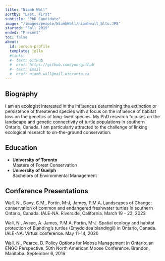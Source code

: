 ```yaml
---
title: "Niamh Wall"
sortby: "Last, First"
subtitle: "PhD Candidate"
image: "/images/people/NiamhWall/niamhwall_bltu.JPG" 
started: "Fall 2019"
ended: "Present"
toc: false
about:
  id: person-profile
  template: jolla
  #links:
  #- text: GitHub
  #  href: https://github.com/yourgithub
  #- text: Email
  #  href: niamh.wall@mail.utoronto.ca
---
```


::: {#person-profile}
:::
## Biography

I am an ecologist interested in the influences determining the extinction or persistence of threatened species with a focus on the influence of habitat loss on the genetics of long-lived species. My PhD research focuses on the landscape and genetic connectivity of turtle populations in southern Ontario, Canada. I am particularly attracted to the challenge of linking ecological research to on-the-ground conservation. 

## Education

-   **University of Toronto**<br /> Masters of Forest Conservation
-   **University of Guelph**<br /> Bachelors of Environmental Management

## Conference Presentations

Wall, N., Davy, C.M., Fortin, M-J, James, P.M.A. Landscapes of Change: conservation of common and endangered freshwater turtles in southern Ontario, Canada. IALE-NA. Riverside, California. March 19 - 23, 2023

Wall, N., Avsec, A. James, P.M.A, Fortin, M-J. Spatial ecology and habitat protection of Blanding's turtles (Emydoidea blandingii) in Ontario, Canada. IALE-NA. Virtual conference. May 11-14, 2020

Wall, N., Pearce, D. Policy Options for Moose Management in Ontario: an ENGO Perspective. 50th North American Moose Conference. Brandon, Manitoba. September 6, 2016
